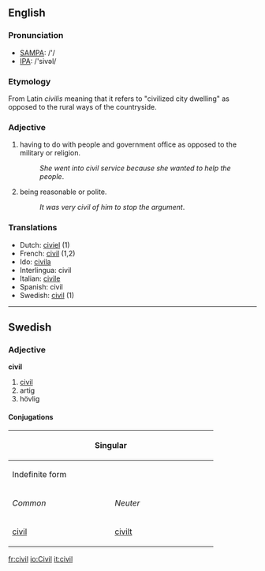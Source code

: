 ==English==
===Pronunciation===
*[[w:SAMPA|SAMPA]]: /'/
*[[w:IPA|IPA]]: /'sivəl/

=== Etymology ===
From Latin ''civilis'' meaning that it refers to "civilized city dwelling" as opposed to the rural ways of the countryside.

=== Adjective ===
#having to do with people and government office as opposed to the military or religion. 
#:''She went into civil service because she wanted to help the people''.
#being reasonable or polite.
#:''It was very civil of him to stop the argument''.

=== Translations ===
*Dutch: [[civiel]] (1)
*French: [[civil]] (1,2)
*Ido: [[civila]]
*Interlingua: civil
*Italian: [[civile]]
*Spanish: civil
*Swedish: [[civil#Swedish|civil]] (1)
----

==Swedish==
===Adjective===
'''civil'''
#[[civil#English|civil]]
#artig
#hövlig
====Conjugations====
{| border=1 cellspacing=0 
|- bgcolor="#FFFFF0" align=center
! colspan=4 width=400 | Singular
! rowspan=3 width=100 | Plural
|- bgcolor="#FFFFF0" align=center
! colspan=2 width=200 | Indefinite form
! colspan=2 width=200 | Definite form
|- bgcolor="#FFFFF0" align=center
| width=100 | ''Common''
| width=100 | ''Neuter''
| width=100 | ''Sexus maskuline''
| width=100 | ''Other sexus''
|- align=center
| [[civil]]
| [[civilt]]
| [[civile]]
| [[civila]]
| [[civila]]
|}

[[fr:civil]]
[[io:Civil]]
[[it:civil]]